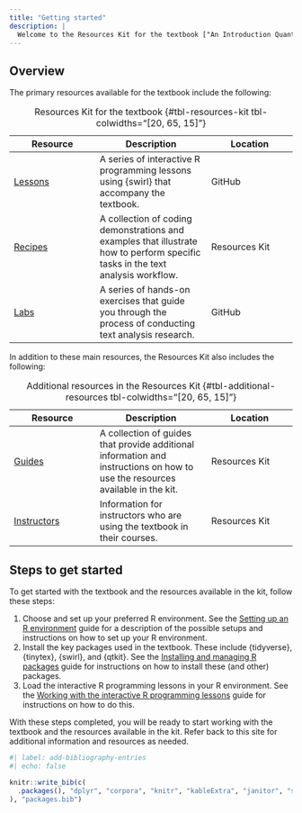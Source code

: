 ```yaml
---
title: "Getting started"
description: |
  Welcome to the Resources Kit for the textbook ["An Introduction Quantitative Text Analysis for Linguistics: Reproducible Research using R"](https://qtalr.github.io/book). This site provides description and access to supplementary resources for the textbook.
---
```


## Overview

The primary resources available for the textbook include the following:

| Resource | Description | Location |
|----------|-------------|----------|
| [Lessons](https://github.com/qtalr/Lessons) | A series of interactive R programming lessons using {swirl} that accompany the textbook. | GitHub |
| [Recipes](recipes) | A collection of coding demonstrations and examples that illustrate how to perform specific tasks in the text analysis workflow. | Resources Kit |
| [Labs](https://github.com/stars/francojc/lists/labs) | A series of hands-on exercises that guide you through the process of conducting text analysis research. | GitHub |

: Resources Kit for the textbook {#tbl-resources-kit tbl-colwidths="[20, 65, 15]"}

In addition to these main resources, the Resources Kit also includes the following:

| Resource | Description | Location |
|----------|-------------|----------|
| [Guides](guides) | A collection of guides that provide additional information and instructions on how to use the resources available in the kit. | Resources Kit |
| [Instructors](instructors) | Information for instructors who are using the textbook in their courses. | Resources Kit |

: Additional resources in the Resources Kit {#tbl-additional-resources tbl-colwidths="[20, 65, 15]"}

## Steps to get started

To get started with the textbook and the resources available in the kit, follow these steps:

1. Choose and set up your preferred R environment. See the [Setting up an R environment](guides/guide-01/) guide for a description of the possible setups and instructions on how to set up your R environment.
2. Install the key packages used in the textbook. These include {tidyverse}, {tinytex}, {swirl}, and {qtkit}. See the [Installing and managing R packages](guides/guide-02/) guide for instructions on how to install these (and other) packages.
3. Load the interactive R programming lessons in your R environment. See the [Working with the interactive R programming lessons](guides/guide-03/) guide for instructions on how to do this.

With these steps completed, you will be ready to start working with the textbook and the resources available in the kit. Refer back to this site for additional information and resources as needed.

```r
#| label: add-bibliography-entries
#| echo: false

knitr::write_bib(c(
  .packages(), "dplyr", "corpora", "knitr", "kableExtra", "janitor", "skimr", "ggplot2", "regexplain", "fs", "gutenbergr", "PsychWordVec", "purrr", "reprex", "usethis", "tinytex", "swirl", "qtkit", "stringr"
), "packages.bib")

```
